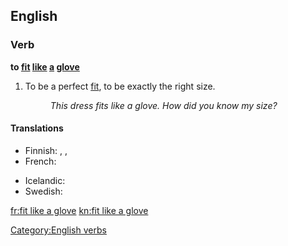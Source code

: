 ==English==

===Verb===
'''to [[fit]] [[like]] [[a]] [[glove]]'''

# {{simile}} To be a perfect [[fit]], to be exactly the right size.
#: ''This dress fits like a glove. How did you know my size?''

====Translations====
{{trans-top|to be a perfect fit, to be exactly the right size}}
* Finnish: {{t-|fi|sopia kuin valettu}} {{qualifier|idiomatic}}, {{t-|fi|sopia kuin nakutettu}} {{qualifier|idiomatic}}, {{t-|fi|sopia kuin nyrkki silmään}} {{qualifier|idiomatic|jocular}}
* French: {{t+|fr|aller comme un gant}}
{{trans-mid}}
* Icelandic: {{t+|is|falla eins og flís við rass}}
* Swedish: {{t|sv|passa som hand i handske}}
{{trans-bottom}}

[[Category:English verbs]]

[[fr:fit like a glove]]
[[kn:fit like a glove]]